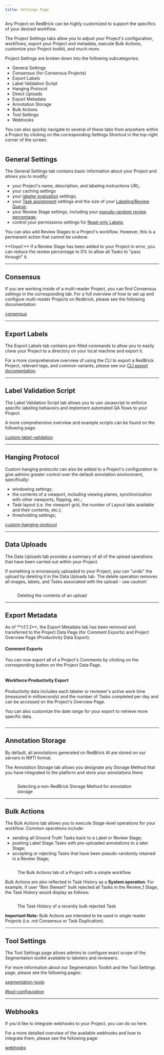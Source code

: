 ```yaml
---
title: Settings Page
---
```


Any Project on RedBrick can be highly customized to support the specifics of your desired workflow.

The Project Settings tabs allow you to adjust your Project's configuration, workflows, export your Project and metadata, execute Bulk Actions, customize your Project toolkit, and much more.

Project Settings are broken down into the following subcategories:

* General Settings
* Consensus (for Consensus Projects)
* Export Labels
* Label Validation Script
* Hanging Protocol
* Direct Uploads
* Export Metadata
* Annotation Storage
* Bulk Actions
* Tool Settings
* Webhooks

You can also quickly navigate to several of these tabs from anywhere within a Project by clicking on the corresponding Settings Shortcut in the top-right corner of the screen.

<figure><img src="../../.gitbook/assets/CleanShot 2024-08-14 at 11.49.20@2x.png" alt=""/><figcaption></figcaption></figure>

## General Settings

The General Settings tab contains basic information about your Project and allows you to modify:

* your Project's name, description, and labeling instructions URL;
* your caching settings&#x20;
* your [labeler evaluation](../../projects/labeler-evaluation) settings;
* your [Task assignment](../../projects/tasks-and-assignment) settings and the size of your [Labeling/Review Queue](../../projects/tasks-and-assignment#labeling-queue);
* your Review Stage settings, including your [pseudo-random review percentage](../../quick-start/get-started-with-a-project#step-3-define-your-project-workflow);
* control your permissions settings for [Read-only Labels](../../annotation-and-viewer/creating-editing-and-deleting-annotations#setting-permissions-for-read-only-labels);

You can also add Review Stages to a Project's workflow. However, this is a permanent action that cannot be undone.

<Note>
**Oops!:** if a Review Stage has been added to your Project in error, you can reduce the review percentage to 0% to allow all Tasks to "pass through" it.
</Note>

***

## Consensus

If you are working inside of a multi-reader Project, you can find Consensus settings in the corresponding tab. For a full overview of how to set up and configure multi-reader Projects on Redbrick, please see the following documentation:

[consensus](../multiple-labeling/consensus/ "mention")

***

## Export Labels

The Export Labels tab contains pre-filled commands to allow you to easily clone your Project to a directory on your local machine and export it.

For a more comprehensive overview of using the CLI to export a RedBrick Project, relevant tags, and common variants, please see our [CLI export documentation](../../python-sdk/cli-overview/exporting-annotations#export-annotations-to-a-local-directory-using-the-cli).

***

## Label Validation Script

The Label Validation Script tab allows you to use Javascript to enforce specific labeling behaviors and implement automated QA flows to your Project.&#x20;

A more comprehensive overview and example scripts can be found on the following page:

[custom-label-validation](custom-label-validation "mention")

***

## Hanging Protocol

Custom hanging protocols can also be added to a Project's configuration to give admins greater control over the default annotation environment, specifically:

* windowing settings;
* the contents of a viewport, including viewing planes, synchronization with other viewports, flipping, etc.;
* Task layout (i.e. the viewport grid, the number of Layout tabs available and their contents, etc.);
* thresholding settings;

[custom-hanging-protocol](custom-hanging-protocol "mention")

***

## Data Uploads

The Data Uploads tab provides a summary of all of the upload operations that have been carried out within your Project.

<Danger>
If something is erroneously uploaded to your Project, you can "undo" the upload by deleting it in the Data Uploads tab.&#x20;
</Danger>
<Warning>
The delete operation removes all images, labels, and Tasks associated with the upload - use caution!
</Warning>

<figure><img src="../../.gitbook/assets/CleanShot 2024-08-14 at 12.19.37@2x.png" alt=""/><figcaption><p>Deleting the contents of an upload</p></figcaption></figure>

***

## Export Metadata

<Warning>
As of **v1.1.2**, the Export Metadata tab has been removed and transferred to the Project Data Page (for Comment Exports) and Project Overview Page (Productivity Data Export).
</Warning>

#### Comment Exports

You can now export all of a Project's Comments by clicking on the corresponding button on the Project Data Page.

<figure><img src="../../.gitbook/assets/CleanShot 2024-08-30 at 11.07.39@2x.png" alt=""/><figcaption></figcaption></figure>

#### Workforce Productivity Export

Productivity data includes each labeler or reviewer's active work time (measured in milliseconds) and the number of Tasks completed per day and can be accessed on the Project's Overview Page.

You can also customize the date range for your export to retrieve more specific data.

<figure><img src="../../.gitbook/assets/CleanShot 2024-08-30 at 11.09.51@2x.png" alt=""/><figcaption></figcaption></figure>

***

## Annotation Storage

By default, all annotations generated on RedBrick AI are stored on our servers in NIfTI format.

The Annotation Storage tab allows you designate any Storage Method that you have integrated to the platform and store your annotations there.

<figure><img src="../../.gitbook/assets/CleanShot 2024-08-14 at 12.28.10@2x.png" alt=""/><figcaption><p>Selecting a non-RedBrick Storage Method for annotation storage</p></figcaption></figure>

***

## Bulk Actions

The Bulk Actions tab allows you to execute Stage-level operations for your workflow. Common operations include:

* sending all Ground Truth Tasks back to a Label or Review Stage;
* pushing Label Stage Tasks with pre-uploaded annotations to a later Stage;
* accepting or rejecting Tasks that have been pseudo-randomly retained in a Review Stage;

<figure><img src="../../.gitbook/assets/CleanShot 2024-08-14 at 12.29.13@2x.png" alt=""/><figcaption><p>The Bulk Actions tab of a Project with a simple workflow</p></figcaption></figure>

Bulk Actions are also reflected in Task History as a **System operation**. For example, if user "Ben Stewart" bulk rejected all Tasks in the Review\_1 Stage, the Task History would display as follows:

<figure><img src="../../.gitbook/assets/CleanShot 2024-08-14 at 12.33.17@2x.png" alt=""/><figcaption><p>The Task History of a recently bulk rejected Task</p></figcaption></figure>

**Important Note:** Bulk Actions are intended to be used in single reader Projects (i.e. not Consensus or Task Duplication).&#x20;

***

## Tool Settings

The Tool Settings page allows admins to configure exact scope of the Segmentation toolkit available to labelers and reviewers.&#x20;

For more information about our Segmentation Toolkit and the Tool Settings page, please see the following pages:&#x20;

[segmentation-tools](../../annotation-and-viewer/segmentation/segmentation-tools "mention")

[#tool-configuration](../../annotation-and-viewer/segmentation/segmentation-tools#tool-configuration "mention")

***

## Webhooks

If you'd like to integrate webhooks to your Project, you can do so here.

For a more detailed overview of the available webhooks and how to integrate them, please see the following page:

[webhooks](webhooks "mention")
